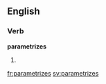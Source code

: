 
==English==

===Verb===
'''parametrizes'''

# {{third-person singular of|[[parametrize]]}}

[[fr:parametrizes]]
[[sv:parametrizes]]